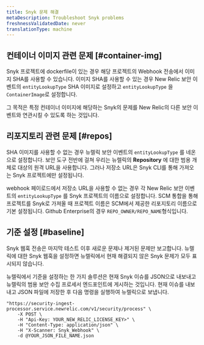 ```yaml
---
title: Snyk 문제 해결
metaDescription: Troubleshoot Snyk problems
freshnessValidatedDate: never
translationType: machine
---
```


## 컨테이너 이미지 관련 문제 [#container-img]

Snyk 프로젝트에 dockerfile이 있는 경우 해당 프로젝트의 Webhook 전송에서 이미지 SHA를 사용할 수 있습니다. 이미지 SHA를 사용할 수 있는 경우 New Relic 보안 이벤트의 `entityLookupType` SHA 이미지로 설정하고 `entityLookupType` 을 `ContainerImage`로 설정합니다.

그 목적은 특정 컨테이너 이미지에 해당하는 Snyk의 문제를 New Relic의 다른 보안 이벤트와 연관시킬 수 있도록 하는 것입니다.

## 리포지토리 관련 문제 [#repos]

SHA 이미지를 사용할 수 없는 경우 뉴렐릭 보안 이벤트의 `entityLookupType` 를 네온으로 설정합니다. 보안 도구 전반에 걸쳐 우리는 뉴렐릭의 <DNT>**Repository**</DNT> 에 대한 범용 개체로 대상의 원격 URL을 사용합니다. 그러나 저장소 URL은 Snyk CLI를 통해 가져오는 Snyk 프로젝트에만 설정됩니다.

webhook 페이로드에서 저장소 URL을 사용할 수 없는 경우 각 New Relic 보안 이벤트의 `entityLookupType` 를 Snyk 프로젝트의 이름으로 설정합니다. SCM 통합을 통해 프로젝트를 Snyk로 가져올 때 프로젝트 이름은 SCM에서 제공한 리포지토리 이름으로 기본 설정됩니다. Github Enterprise의 경우 `REPO_OWNER/REPO_NAME`형식입니다.

## 기준 설정 [#baseline]

<DNT>Snyk</DNT> 웹훅 전송은 마지막 테스트 이후 새로운 문제나 제거된 문제만 보고합니다. 뉴렐릭에 대한 <DNT>Snyk</DNT> 웹훅을 설정하면 뉴렐릭에서 현재 해결되지 않은 <DNT>Snyk</DNT> 문제가 모두 표시되지 않습니다.

뉴렐릭에서 기준을 설정하는 한 가지 솔루션은 현재 <DNT>Snyk</DNT> 이슈를 JSON으로 내보내고 뉴렐릭의 범용 보안 수집 프로세서 엔드포인트에 게시하는 것입니다. 현재 이슈를 내보내고 JSON 파일에 저장한 후 다음 명령을 실행하여 뉴렐릭으로 보냅니다.

```shell
"https://security-ingest-processor.service.newrelic.com/v1/security/process" \
    -X POST \
    -H "Api-Key: YOUR_NEW_RELIC_LICENSE_KEY>" \
    -H "Content-Type: application/json" \
    -H "X-Scanner: Snyk_Webhook" \
    -d @YOUR_JSON_FILE_NAME.json
```